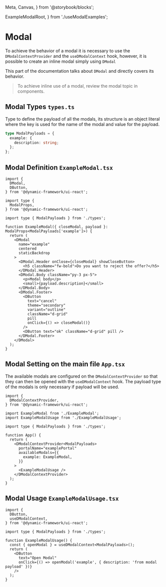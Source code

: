   Meta,
  Canvas,
} from '@storybook/blocks';

  ExampleModalRoot,
} from './useModalExamples';

# Modal

To achieve the behavior of a modal it is necessary to use the `DModalContextProvider` and the `useDModalContext` hook,
however, it is possible to create an inline modal simply using `DModal`

This part of the documentation talks about `DModal` and directly covers its behavior.

> To achieve inline use of a modal, review the modal topic in components.

<Meta title="Design System/Patterns/Modal" />

## Modal Types `types.ts`
Type to define the payload of all the modals, its structure is an object literal
where the key is used for the name of the modal and value for the payload.

```typescript
type ModalPayloads = {
  example: {
    description: string;
  };
};
```


## Modal Definition `ExampleModal.tsx`
```tsx
import {
  DModal,
  DButton,
} from '@dynamic-framework/ui-react';

import type {
  ModalProps,
} from '@dynamic-framework/ui-react';

import type { ModalPayloads } from './types';

function ExampleModal({ closeModal, payload }: ModalProps<ModalPayloads['example']>) {
  return (
    <DModal
      name="example"
      centered
      staticBackdrop
    >
      <DModal.Header onClose={closeModal} showCloseButton>
        <h5 className="fw-bold">Do you want to reject the offer?</h5>
      </DModal.Header>
      <DModal.Body className="py-3 px-5">
        <p>Modal body</p>
        <small>{payload.description}</small>
      </DModal.Body>
      <DModal.Footer>
        <DButton
          text="cancel"
          theme="secondary"
          variant="outline"
          className="d-grid"
          pill
          onClick={() => closeModal()}
        />
        <DButton text="ok" className="d-grid" pill />
      </DModal.Footer>
    </DModal>
  );
}
```

## Modal Setting on the main file `App.tsx`
The available modals are configured on the `DModalContextProvider` so that they can
then be opened with the `useDModalContext` hook. The payload type of the modals
is only necessary if payload will be used.

```tsx
import {
  DModalContextProvider,
} from '@dynamic-framework/ui-react';

import ExampleModal from './ExampleModal';
import ExampleModalUsage from './ExampleModalUsage';

import type { ModalPayloads } from './types';

function App() {
  return (
    <DModalContextProvider<ModalPayloads>
      portalName="examplePortal"
      availableModals={{
        example: ExampleModal,
      }}
    >
      <ExampleModalUsage />
    </DModalContextProvider>
  );
}
```

## Modal Usage `ExampleModalUsage.tsx`
```tsx
import {
  DButton,
  useDModalContext,
} from '@dynamic-framework/ui-react';

import type { ModalPayloads } from './types';

function ExampleModalUsage() {
  const { openModal } = useDModalContext<ModalPayloads>();
  return (
    <DButton
      text="Open Modal"
      onClick={() => openModal('example', { description: 'from modal payload' })}
    />
  );
}
```

<Canvas>
  <div className="d-flex flex-colum justify-content-end align-items-end">
    <ExampleModalRoot />
  </div>
</Canvas>
